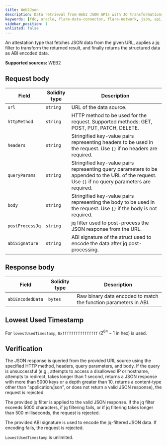 ```yaml
---
title: Web2Json
description: Data retrieval from Web2 JSON APIs with JQ transformations.
keywords: [fdc, oracle, flare-data-connector, flare-network, json, api, web2]
sidebar_position: 1
unlisted: false
---
```


An attestation type that fetches JSON data from the given URL, applies a jq filter to transform the returned result, and finally returns the structured data as ABI encoded data.

**Supported sources:** WEB2

## Request body

| Field           | Solidity type | Description                                                                                                                                       |
| --------------- | ------------- | ------------------------------------------------------------------------------------------------------------------------------------------------- |
| `url`           | `string`      | URL of the data source.                                                                                                                           |
| `httpMethod`    | `string`      | HTTP method to be used for the request. Supported methods: GET, POST, PUT, PATCH, DELETE.                                                         |
| `headers`       | `string`      | Stringified key-value pairs representing headers to be used in the request. Use `{}` if no headers are required.                                  |
| `queryParams`   | `string`      | Stringified key-value pairs representing query parameters to be appended to the URL of the request. Use `{}` if no query parameters are required. |
| `body`          | `string`      | Stringified key-value pairs representing the body to be used in the request. Use `{}` if the body is not required.                                |
| `postProcessJq` | `string`      | jq filter used to post-process the JSON response from the URL.                                                                                    |
| `abiSignature`  | `string`      | ABI signature of the struct used to encode the data after jq post-processing.                                                                     |

## Response body

| Field            | Solidity type | Description                                                      |
| ---------------- | ------------- | ---------------------------------------------------------------- |
| `abiEncodedData` | `bytes`       | Raw binary data encoded to match the function parameters in ABI. |

## Lowest Used Timestamp

For `lowestUsedTimestamp`, `0xffffffffffffffff` ($2^{64}-1$ in hex) is used.

## Verification

The JSON response is queried from the provided URL source using the specified HTTP method, headers, query parameters, and body.
If the query is unsuccessful (e.g., attempts to access a disallowed IP or hostname, attempts to redirect, takes longer than 1 second, returns a JSON response with more than 5000 keys or a depth greater than 10, returns a content-type other than "application/json", or does not return a valid JSON response), the request is rejected.

The provided jq filter is applied to the valid JSON response.
If the jq filter exceeds 5000 characters, if jq filtering fails, or if jq filtering takes longer than 500 milliseconds, the request is rejected.

The provided ABI signature is used to encode the jq-filtered JSON data.
If encoding fails, the request is rejected.

`LowestUsedTimestamp` is unlimited.
